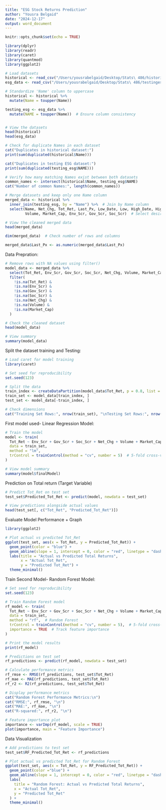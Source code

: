 ```yaml
---
title: "ESG Stock Returns Prediction"
author: "Yousra Belgaid"
date: "2024-12-17"
output: word_document
---
```


```r
knitr::opts_chunk$set(echo = TRUE)
```


```r
library(dplyr)
library(readr)
library(caret)
library(quantmod)
library(ggplot2)

# Load datasets
historical <- read_csv("/Users/yousrabelgaid/Desktop/Stats\ 486/historical.csv")     # Historical stock data
esg_data <- read_csv("/Users/yousrabelgaid/Desktop/Stats\ 486/testingesg.csv")      # ESG scores data

# Standardize 'Name' column to uppercase
historical <- historical %>%
  mutate(Name = toupper(Name))

testing_esg <- esg_data %>%
  mutate(NAME = toupper(Name))  # Ensure column consistency


# View the datasets
head(historical)
head(esg_data)
```

```r
# Check for duplicate Names in each dataset
cat("Duplicates in historical dataset:")
print(sum(duplicated(historical$Name)))

cat("Duplicates in testing ESG dataset:")
print(sum(duplicated(testing_esg$NAME)))

# Verify how many matching Names exist between both datasets
common_names <- intersect(historical$Name, testing_esg$NAME)
cat("Number of common Names:", length(common_names))
```

```r
# Merge datasets and keep only one Name column
merged_data <- historical %>%
  inner_join(testing_esg, by = "Name") %>%  # Join by Name column
  select(Name, Net_Chg, Tot_Ret, Last_Px, Low_Date, Low, High_Date, High, 
         Volume, Market_Cap, Env_Scr, Gov_Scr, Soc_Scr)  # Select desired columns

# View the cleaned merged data
head(merged_data)

dim(merged_data)  # Check number of rows and columns

merged_data$Last_Px <- as.numeric(merged_data$Last_Px)
```

Data Prepration: 
```r
# Remove rows with NA values using filter()
model_data <- merged_data %>%
  select(Tot_Ret, Env_Scr, Gov_Scr, Soc_Scr, Net_Chg, Volume, Market_Cap) %>%
  filter(
    !is.na(Tot_Ret) &
    !is.na(Env_Scr) &
    !is.na(Gov_Scr) &
    !is.na(Soc_Scr) &
    !is.na(Net_Chg) &
    !is.na(Volume) &
    !is.na(Market_Cap)
  )

# Check the cleaned dataset
head(model_data)

# View summary
summary(model_data)
```

Split the dataset training and Testing: 
```r
# Load caret for model training
library(caret)

# Set seed for reproducibility
set.seed(123)

# Split the data
train_index <- createDataPartition(model_data$Tot_Ret, p = 0.8, list = FALSE)
train_set <- model_data[train_index, ]
test_set <- model_data[-train_index, ]

# Check dimensions
cat("Training Set Rows:", nrow(train_set), "\nTesting Set Rows:", nrow(test_set), "\n")
```



First model used- Linear Regression Model: 
```r
# Train the model
model <- train(
  Tot_Ret ~ Env_Scr + Gov_Scr + Soc_Scr + Net_Chg + Volume + Market_Cap,
  data = train_set,
  method = "lm",
  trControl = trainControl(method = "cv", number = 5)  # 5-fold cross-validation
)

# View model summary
summary(model$finalModel)
```

Prediction on Total return (Target Variable)
```r
# Predict Tot_Ret on test set
test_set$Predicted_Tot_Ret <- predict(model, newdata = test_set)

# View predictions alongside actual values
head(test_set[, c("Tot_Ret", "Predicted_Tot_Ret")])
```

Evaluate Model Performance + Graph
```r
library(ggplot2)

# Plot actual vs predicted Tot_Ret
ggplot(test_set, aes(x = Tot_Ret, y = Predicted_Tot_Ret)) +
  geom_point(color = "blue") +
  geom_abline(slope = 1, intercept = 0, color = "red", linetype = "dashed") +
  labs(title = "Actual vs Predicted Total Returns",
       x = "Actual Tot_Ret",
       y = "Predicted Tot_Ret") +
  theme_minimal()
```

Train Second Model- Random Forest Model: 
```r
# Set seed for reproducibility
set.seed(123)

# Train Random Forest model
rf_model <- train(
  Tot_Ret ~ Env_Scr + Gov_Scr + Soc_Scr + Net_Chg + Volume + Market_Cap,
  data = train_set,
  method = "rf",  # Random Forest
  trControl = trainControl(method = "cv", number = 5),  # 5-fold cross-validation
  importance = TRUE  # Track feature importance
)

# Print the model results
print(rf_model)
```

```r
# Predictions on test set
rf_predictions <- predict(rf_model, newdata = test_set)

# Calculate performance metrics
rf_rmse <- RMSE(rf_predictions, test_set$Tot_Ret)
rf_mae <- MAE(rf_predictions, test_set$Tot_Ret)
rf_r2 <- R2(rf_predictions, test_set$Tot_Ret)

# Display performance metrics
cat("Random Forest Performance Metrics:\n")
cat("RMSE:", rf_rmse, "\n")
cat("MAE:", rf_mae, "\n")
cat("R-squared:", rf_r2, "\n")
```

```r
# Feature importance plot
importance <- varImp(rf_model, scale = TRUE)
plot(importance, main = "Feature Importance")
```


Data Visualization
```r
# Add predictions to test set
test_set$RF_Predicted_Tot_Ret <- rf_predictions

# Plot actual vs predicted Tot_Ret for Random Forest
ggplot(test_set, aes(x = Tot_Ret, y = RF_Predicted_Tot_Ret)) +
  geom_point(color ="blue") +
  geom_abline(slope = 1, intercept = 0, color = "red", linetype = "dashed") +
  labs(
    title = "Random Forest: Actual vs Predicted Total Returns",
    x = "Actual Tot_Ret",
    y = "Predicted Tot_Ret"
  ) +
  theme_minimal()
```

